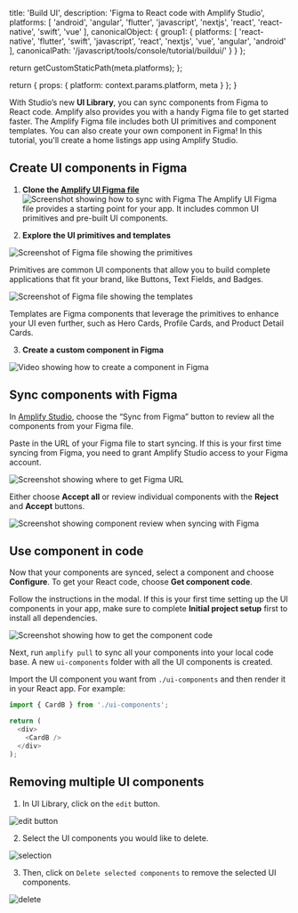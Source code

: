                   
  title: 'Build UI',
  description: 'Figma to React code with Amplify Studio',
  platforms: [
    'android',
    'angular',
    'flutter',
    'javascript',
    'nextjs',
    'react',
    'react-native',
    'swift',
    'vue'
  ],
  canonicalObject: {
    group1: {
      platforms: [
        'react-native',
        'flutter',
        'swift',
        'javascript',
        'react',
        'nextjs',
        'vue',
        'angular',
        'android'
      ],
      canonicalPath: '/javascript/tools/console/tutorial/buildui/'
    }
  }
};

  return getCustomStaticPath(meta.platforms);
};

  return {
    props: {
      platform: context.params.platform,
      meta
    }
  };
}
          

With Studio’s new **UI Library**, you can sync components from Figma to React code. Amplify also provides you with a handy Figma file to get started faster. The Amplify Figma file includes both UI primitives and component templates. You can also create your own component in Figma! In this tutorial, you'll create a home listings app using Amplify Studio.

## Create UI components in Figma

1. **Clone the [Amplify UI Figma file](https://www.figma.com/community/file/1047600760128127424)** 
![Screenshot showing how to sync with Figma](/images/studio/sync-with-figma.png) 
The Amplify UI Figma file provides a starting point for your app. It includes common UI primitives and pre-built UI components.

2. **Explore the UI primitives and templates**

![Screenshot of Figma file showing the primitives](/images/studio/primitives.png)

Primitives are common UI components that allow you to build complete applications that fit your brand, like Buttons, Text Fields, and Badges.

![Screenshot of Figma file showing the templates](/images/studio/templates.png)

Templates are Figma components that leverage the primitives to enhance your UI even further, such as Hero Cards, Profile Cards, and Product Detail Cards.

3. **Create a custom component in Figma**

![Video showing how to create a component in Figma](/images/studio/create-component.gif)

## Sync components with Figma

In [Amplify Studio](/[platform]/tools/console/adminui/start/#logging-in-and-creating-an-app), choose the “Sync from Figma” button to review all the components from your Figma file.

Paste in the URL of your Figma file to start syncing. If this is your first time syncing from Figma, you need to grant Amplify Studio access to your Figma account.

![Screenshot showing where to get Figma URL](/images/studio/figma-link.png)

Either choose **Accept all** or review individual components with the **Reject** and **Accept** buttons.

![Screenshot showing component review when syncing with Figma](/images/studio/sync-review.png)

## Use component in code

Now that your components are synced, select a component and choose **Configure**. To get your React code, choose **Get component code**.

Follow the instructions in the modal. If this is your first time setting up the UI components in your app, make sure to complete **Initial project setup** first to install all dependencies.

![Screenshot showing how to get the component code](/images/studio/get-code.png)

Next, run `amplify pull` to sync all your components into your local code base. A new `ui-components` folder with all the UI components is created.

Import the UI component you want from `./ui-components` and then render it in your React app. For example:

```js
import { CardB } from './ui-components';

return (
  <div>
    <CardB />
  </div>
);
```

## Removing multiple UI components

1. In UI Library, click on the `edit` button. 

![edit button](/images/studio/buildui/edit-ui-library.png)

2. Select the UI components you would like to delete.

![selection](/images/studio/buildui/multiple-components-selection.png)

3. Then, click on `Delete selected components` to remove the selected UI components.

![delete](/images/studio/buildui/delete-components.png)